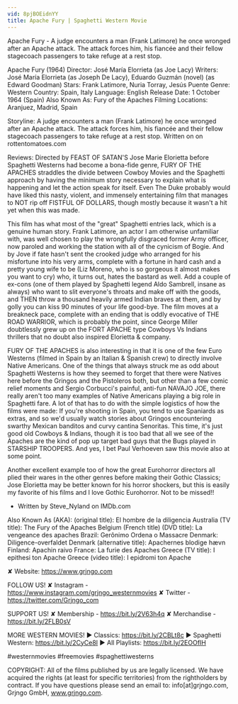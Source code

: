 ```yaml
---
vid: 8pjBOEidnYY
title: Apache Fury | Spaghetti Western Movie
---
```


Apache Fury - A judge encounters a man (Frank Latimore) he once wronged after an Apache attack. The attack forces him, his fiancée and their fellow stagecoach passengers to take refuge at a rest stop.

Apache Fury (1964)
Director: José María Elorrieta (as Joe Lacy)
Writers: José María Elorrieta (as Joseph De Lacy), Eduardo Guzmán (novel) (as Edward Goodman)
Stars: Frank Latimore, Nuria Torray, Jesús Puente
Genre: Western
Country: Spain, Italy
Language: English
Release Date: 1 October 1964 (Spain) 
Also Known As: Fury of the Apaches 
Filming Locations: Aranjuez, Madrid, Spain

Storyline:
A judge encounters a man (Frank Latimore) he once wronged after an Apache attack. The attack forces him, his fiancée and their fellow stagecoach passengers to take refuge at a rest stop. Written on on rottentomatoes.com 

Reviews:
Directed by FEAST OF SATAN'S Jose Marie Elorietta before Spaghetti Westerns had become a bona-fide genre, FURY OF THE APACHES straddles the divide between Cowboy Movies and the Spaghetti approach by having the minimum story necessary to explain what is happening and let the action speak for itself. Even The Duke probably would have liked this nasty, violent, and immensely entertaining film that manages to NOT rip off FISTFUL OF DOLLARS, though mostly because it wasn't a hit yet when this was made.

This film has what most of the "great" Spaghetti entries lack, which is a genuine human story. Frank Latimore, an actor I am otherwise unfamiliar with, was well chosen to play the wrongfully disgraced former Army officer, now paroled and working the station with all of the cynicism of Bogie. And by Jove if fate hasn't sent the crooked judge who arranged for his misfortune into his very arms, complete with a fortune in hard cash and a pretty young wife to be (Liz Moreno, who is so gorgeous it almost makes you want to cry) who, it turns out, hates the bastard as well. Add a couple of ex-cons (one of them played by Spaghetti legend Aldo Sambrell, insane as always) who want to slit everyone's throats and make off with the goods, and THEN throw a thousand heavily armed Indian braves at them, and by golly you can kiss 90 minutes of your life good-bye. The film moves at a breakneck pace, complete with an ending that is oddly evocative of THE ROAD WARRIOR, which is probably the point, since George Miller doubtlessly grew up on the FORT APACHE type Cowboys Vs Indians thrillers that no doubt also inspired Elorietta & company.

FURY OF THE APACHES is also interesting in that it is one of the few Euro Westerns (filmed in Spain by an Italian & Spanish crew) to directly involve Native Americans. One of the things that always struck me as odd about Spaghetti Westerns is how they seemed to forget that there were Natives here before the Gringos and the Pistoleros both, but other than a few comic relief moments and Sergio Corbucci's painful, anti-fun NAVAJO JOE, there really aren't too many examples of Native Americans playing a big role in Spaghetti fare. A lot of that has to do with the simple logistics of how the films were made: If you're shooting in Spain, you tend to use Spaniards as extras, and so we'd usually watch stories about Gringos encountering swarthy Mexican banditos and curvy cantina Senoritas. This time, it's just good old Cowboys & Indians, though it is too bad that all we see of the Apaches are the kind of pop up target bad guys that the Bugs played in STARSHIP TROOPERS. And yes, I bet Paul Verhoeven saw this movie also at some point.

Another excellent example too of how the great Eurohorror directors all plied their wares in the other genres before making their Gothic Classics; Jose Elorietta may be better known for his horror shockers, but this is easily my favorite of his films and I love Gothic Eurohorror. Not to be missed!!
- Written by Steve_Nyland on IMDb.com 

Also Known As (AKA):
(original title): El hombre de la diligencia
Australia (TV title): The Fury of the Apaches
Belgium (French title) (DVD title): La vengeance des apaches
Brazil: Gerônimo Ordena o Massacre
Denmark: Diligence-overfaldet
Denmark (alternative title): Apachernes blodige hævn
Finland: Apachin raivo
France: La furie des Apaches
Greece (TV title): I epithesi ton Apache
Greece (video title): I epidromi ton Apache

✘ Website: https://www.grjngo.com

FOLLOW US!
✘ Instagram - https://www.instagram.com/grjngo_westernmovies
✘ Twitter - https://twitter.com/Grjngo_com

SUPPORT US!
✘ Membership - https://bit.ly/2V63h4q
✘ Merchandise - https://bit.ly/2FLB0sV

MORE WESTERN MOVIES! 
► Classics: https://bit.ly/2CBLt8c 
► Spaghetti Western: https://bit.ly/2CyCe8I 
► All Playlists: https://bit.ly/2EOOfIH 

#westernmovies #freemovies #spaghettiwesterns

COPYRIGHT: All of the films published by us are legally licensed. We have acquired the rights (at least for specific territories) from the rightholders by contract. If you have questions please send an email to: info[at]grjngo.com, Grjngo GmbH, www.grjngo.com.